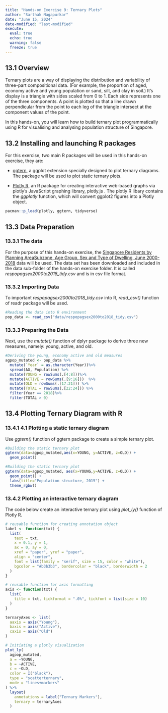 ```yaml
---
title: "Hands-on Exercise 9: Ternary Plots"
author: "Sarthak Nagapurkar"
date: "June 15, 2024"
date-modified: "last-modified"
execute: 
  eval: true
  echo: true
  warning: false
  freeze: true
---
```


## 13.1 Overview

Ternary plots are a way of displaying the distribution and variability of three-part compositional data. (For example, the proportion of aged, economy active and young population or sand, silt, and clay in soil.) It’s display is a triangle with sides scaled from 0 to 1. Each side represents one of the three components. A point is plotted so that a line drawn perpendicular from the point to each leg of the triangle intersect at the component values of the point.

In this hands-on, you will learn how to build ternary plot programmatically using R for visualising and analysing population structure of Singapore.

## 13.2 Installing and launching R packages

For this exercise, two main R packages will be used in this hands-on exercise, they are:

-   [ggtern](http://www.ggtern.com/), a ggplot extension specially designed to plot ternary diagrams. The package will be used to plot static ternary plots.

-   [Plotly R](https://plot.ly/r/), an R package for creating interactive web-based graphs via plotly’s JavaScript graphing library, plotly.js . The plotly R libary contains the *ggplotly* function, which will convert ggplot2 figures into a Plotly object.

```r
pacman::p_load(plotly, ggtern, tidyverse)
```

## 13.3 Data Preparation

### 13.3.1 The data

For the purpose of this hands-on exercise, the [Singapore Residents by Planning AreaSubzone, Age Group, Sex and Type of Dwelling, June 2000-2018](https://www.singstat.gov.sg/find-data/search-by-theme/population/geographic-distribution/latest-data) data will be used. The data set has been downloaded and included in the data sub-folder of the hands-on exercise folder. It is called *respopagsex2000to2018_tidy.csv* and is in csv file format.

### 13.3.2 Importing Data

To important *respopagsex2000to2018_tidy.csv* into R, *read_csv()* function of readr package will be used.

```r
#Reading the data into R environment
pop_data <- read_csv("data/respopagsex2000to2018_tidy.csv") 
```

### 13.3.3 Preparing the Data

Next, use the *mutate()* function of dplyr package to derive three new measures, namely: young, active, and old.

```r
#Deriving the young, economy active and old measures
agpop_mutated <- pop_data %>%
  mutate(`Year` = as.character(Year))%>%
  spread(AG, Population) %>%
  mutate(YOUNG = rowSums(.[4:8]))%>%
  mutate(ACTIVE = rowSums(.[9:16]))  %>%
  mutate(OLD = rowSums(.[17:21])) %>%
  mutate(TOTAL = rowSums(.[22:24])) %>%
  filter(Year == 2018)%>%
  filter(TOTAL > 0)
```

## 13.4 Plotting Ternary Diagram with R

### 13.4.1 4.1 Plotting a static ternary diagram

Use *ggtern()* function of ggtern package to create a simple ternary plot.

```r
#Building the static ternary plot
ggtern(data=agpop_mutated,aes(x=YOUNG, y=ACTIVE, z=OLD)) +
  geom_point()
```

```r
#Building the static ternary plot
ggtern(data=agpop_mutated, aes(x=YOUNG,y=ACTIVE, z=OLD)) +
  geom_point() +
  labs(title="Population structure, 2015") +
  theme_rgbw()
```

### 13.4.2 Plotting an interactive ternary diagram

The code below create an interactive ternary plot using *plot_ly()* function of Plotly R.

```r
# reusable function for creating annotation object
label <- function(txt) {
  list(
    text = txt, 
    x = 0.1, y = 1,
    ax = 0, ay = 0,
    xref = "paper", yref = "paper", 
    align = "center",
    font = list(family = "serif", size = 15, color = "white"),
    bgcolor = "#b3b3b3", bordercolor = "black", borderwidth = 2
  )
}

# reusable function for axis formatting
axis <- function(txt) {
  list(
    title = txt, tickformat = ".0%", tickfont = list(size = 10)
  )
}

ternaryAxes <- list(
  aaxis = axis("Young"), 
  baxis = axis("Active"), 
  caxis = axis("Old")
)

# Initiating a plotly visualization 
plot_ly(
  agpop_mutated, 
  a = ~YOUNG, 
  b = ~ACTIVE, 
  c = ~OLD, 
  color = I("black"), 
  type = "scatterternary",
  mode = "lines+markers"
) %>%
  layout(
    annotations = label("Ternary Markers"), 
    ternary = ternaryAxes
  )
```
